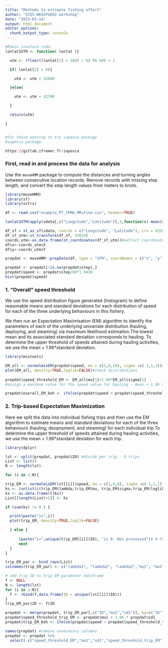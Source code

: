 ---
title: "Methods to estimate fishing effort"
author: "ICES WKSSFGEO2 workshop"
date: "2023-03-14"
output: html_document
editor_options: 
  chunk_output_type: console
---

```{r functions , eval=FALSE}

#Robin Lovelace code:
lonlat2UTM <- function( lonlat ){

  utm <- (floor((lonlat[1] + 180) / 6) %% 60) + 1

  if( lonlat[2] > 0){

    utm <- utm + 32600

  }else{

    utm <- utm + 32700

  }

  return(utm)

}


#for those wanting to try iapesca package
#iapesca package

https://gitlab.ifremer.fr/iapesca

```

### First, read in and process the data for analysis
Use the `moveHMM` package to compute the distances and turning angles between consecutive location records. Remove records with missing step length, and convert the step length values from meters to knots. 


```{r prep data, , eval=FALSE}

library(moveHMM)
library(sf)
library(vctrs)

df <- read.csv("example_PT_IPMA_MRufino.csv", header=TRUE)

lonlat2UTM(apply(sdata[,c("Longitude","Latitude")],2,function(x) mean(x,na.rm=TRUE)))

df_sf = st_as_sf(sdata, coords = c("Longitude", "Latitude"), crs = 4326)
df_sf_utm<-st_transform(df_sf, 32629)
coords_utm<-as.data.frame(st_coordinates(df_sf_utm))#extract coordinates
df$x<-coords_utm$X
df$y<-coords_utm$Y

prepdat <- moveHMM::prepData(df, type = "UTM", coordNames = c("x", "y")) 

prepdat <- prepdat[!is.na(prepdat$step),]
prepdat$speed <- prepdat$step/60*1.9438
hist(prepdat$speed)
```

### 1. "Overall" speed threshold

We use the speed distribution figure generated (histogram) to define reasonable means and standard deviations for each distribution of speed for each of the three underlying behaviours in this fishery. 

We then run an Expectation Maximisation (EM) algorithm to identify the parameters of each of the underlying univariate distribution (hauling, deploying, and steaming) via maximum likelihood estimation.The lowest mean and its associated standard deviation corresponds to hauling. To determine the upper threshold of speeds attained during hauling activities, we use the mean + 1.96*standard deviation. 


```{r overall speed threshold, eval=FALSE}
library(mixtools)

EM_all <- normalmixEM(prepdat$speed, mu = c(1,6,10), sigma =c( 1,1,1))#use histogram of speeds of all trips-eyeball starting values
plot(EM_all, density=TRUE,loglik=FALSE)#check distributions
 
prepdat$speed_threshold_EM <- EM_all$mu[1]+1.96*EM_all$sigma[1]
#assign a maximum value for the speed value for hauling - mean + 1.96 SD from the distribution identified by the EM algorithm

prepdat$overall_EM_beh <- ifelse(prepdat$speed < prepdat$speed_threshold_EM, "hauling", "not_hauling")
```

### 2. Trip-based Expectation Maximization

Here we split the data into individual fishing trips and then use the EM algorithm to estimate means and standard deviations for each of the three behaviours (hauling, deopoyment, and steaming) for each individual trip.To determine the upper threshold of speeds attained during hauling activities, we use the mean + 1.96*standard deviation for each trip. 

```{r trip_based EM, eval=FALSE}
library(dplyr)

lst <- split(prepdat, prepdat$ID) #divide per trip - 8 trips
List <- list()
N <- length(lst)

for (i in 1:N){

trip_EM <- normalmixEM(lst[[i]]$speed, mu = c(1,4,8), sigma =c( 1,1,1))
ks <- (unlist(c(trip_EM$lambda,trip_EM$mu, trip_EM$sigma,trip_EM$loglik)))
ks <- as.data.frame(t(ks))
List[[length(List)+1]] <- ks

if (sum(ks) != 0 ) {

  print(paste("i=",i))
  plot(trip_EM, density=TRUE,loglik=FALSE)

  } else {
      
      (paste("i=",unique(trip_EM[[i]]$ID), "is 0. Not processed")) # Print out progress
      next 
  } 
}

trip_EM_par <- bind_rows(List)
colnames(trip_EM_par) <- c("lambda1", "lambda2", "lambda3","mu1", "mu2", "mu3","sd1", "sd2", "sd3","loglik")

# add trip ID to trip_EM parameter dataframe
f <- NULL
N <- length(lst)
for (i in 1:N){
  f <- rbind(f,data.frame(ID = unique(lst[[i]]$ID)))
}
trip_EM_par$ID <- f$ID

prepdat <- merge(prepdat, trip_EM_par[,c("ID","mu1","sd1")], by=c("ID"))
prepdat$speed_threshold_trip_EM <- prepdat$mu1 + 1.96 * prepdat$sd1
prepdat$trip_EM_beh <- ifelse(prepdat$speed < prepdat$speed_threshold_trip_EM, "hauling", "not_hauling")

names(prepdat) #remove unnecesary columns
prepdat <- prepdat %>% 
  select(-c("speed_threshold_EM","mu1","sd1","speed_threshold_trip_EM"))
```
